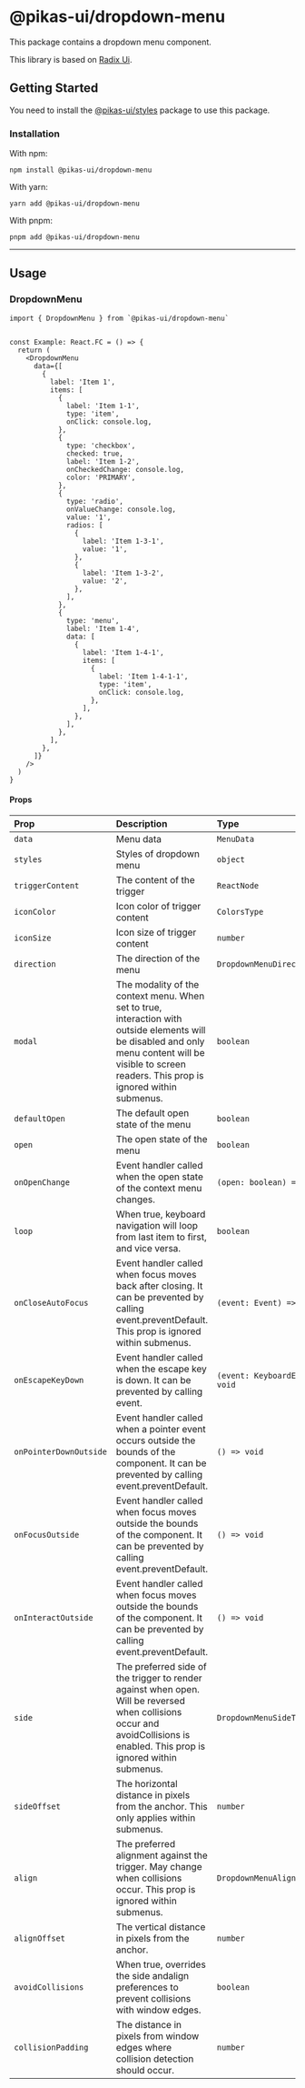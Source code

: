 

<NextSeo title="Dropdown Menu" />

# @pikas-ui/dropdown-menu

This package contains a dropdown menu component.

This library is based on [Radix Ui](https://www.radix-ui.com/).

## Getting Started

You need to install the <a href={stylesLink}>@pikas-ui/styles</a> package to use this package.

### Installation

With npm:

```
npm install @pikas-ui/dropdown-menu
```

With yarn:

```
yarn add @pikas-ui/dropdown-menu
```

With pnpm:

```
pnpm add @pikas-ui/dropdown-menu
```

---

## Usage

### DropdownMenu

<DropdownMenuExample />

```tsx
import { DropdownMenu } from `@pikas-ui/dropdown-menu`


const Example: React.FC = () => {
  return (
    <DropdownMenu
      data={[
        {
          label: 'Item 1',
          items: [
            {
              label: 'Item 1-1',
              type: 'item',
              onClick: console.log,
            },
            {
              type: 'checkbox',
              checked: true,
              label: 'Item 1-2',
              onCheckedChange: console.log,
              color: 'PRIMARY',
            },
            {
              type: 'radio',
              onValueChange: console.log,
              value: '1',
              radios: [
                {
                  label: 'Item 1-3-1',
                  value: '1',
                },
                {
                  label: 'Item 1-3-2',
                  value: '2',
                },
              ],
            },
            {
              type: 'menu',
              label: 'Item 1-4',
              data: [
                {
                  label: 'Item 1-4-1',
                  items: [
                    {
                      label: 'Item 1-4-1-1',
                      type: 'item',
                      onClick: console.log,
                    },
                  ],
                },
              ],
            },
          ],
        },
      ]}
    />
  )
}
```

#### Props

| Prop                   | Description                                                                                                                                                                                           | Type                             | Default |
| :--------------------- | :---------------------------------------------------------------------------------------------------------------------------------------------------------------------------------------------------- | :------------------------------- | :------ |
| `data`                 | Menu data                                                                                                                                                                                             | `MenuData`                       | -       |
| `styles`               | Styles of dropdown menu                                                                                                                                                                               | `object`                         | -       |
| `triggerContent`       | The content of the trigger                                                                                                                                                                            | `ReactNode`                      | -       |
| `iconColor`            | Icon color of trigger content                                                                                                                                                                         | `ColorsType`                     | -       |
| `iconSize`             | Icon size of trigger content                                                                                                                                                                          | `number`                         | 24      |
| `direction`            | The direction of the menu                                                                                                                                                                             | `DropdownMenuDirectionType`      | -       |
| `modal`                | The modality of the context menu. When set to true, interaction with outside elements will be disabled and only menu content will be visible to screen readers. This prop is ignored within submenus. | `boolean`                        | `false` |
| `defaultOpen`          | The default open state of the menu                                                                                                                                                                    | `boolean`                        | `false` |
| `open`                 | The open state of the menu                                                                                                                                                                            | `boolean`                        | -       |
| `onOpenChange`         | Event handler called when the open state of the context menu changes.                                                                                                                                 | `(open: boolean) => void`        | -       |
| `loop`                 | When true, keyboard navigation will loop from last item to first, and vice versa.                                                                                                                     | `boolean`                        | `false` |
| `onCloseAutoFocus`     | Event handler called when focus moves back after closing. It can be prevented by calling event.preventDefault. This prop is ignored within submenus.                                                  | `(event: Event) => void`         | -       |
| `onEscapeKeyDown`      | Event handler called when the escape key is down. It can be prevented by calling event.                                                                                                               | `(event: KeyboardEvent) => void` | -       |
| `onPointerDownOutside` | Event handler called when a pointer event occurs outside the bounds of the component. It can be prevented by calling event.preventDefault.                                                            | `() => void`                     | -       |
| `onFocusOutside`       | Event handler called when focus moves outside the bounds of the component. It can be prevented by calling event.preventDefault.                                                                       | `() => void`                     | -       |
| `onInteractOutside`    | Event handler called when focus moves outside the bounds of the component. It can be prevented by calling event.preventDefault.                                                                       | `() => void`                     | -       |
| `side`                 | The preferred side of the trigger to render against when open. Will be reversed when collisions occur and avoidCollisions is enabled. This prop is ignored within submenus.                           | `DropdownMenuSideType`           | -       |
| `sideOffset`           | The horizontal distance in pixels from the anchor. This only applies within submenus.                                                                                                                 | `number`                         | -       |
| `align`                | The preferred alignment against the trigger. May change when collisions occur. This prop is ignored within submenus.                                                                                  | `DropdownMenuAlignType`          | -       |
| `alignOffset`          | The vertical distance in pixels from the anchor.                                                                                                                                                      | `number`                         | -       |
| `avoidCollisions`      | When true, overrides the side andalign preferences to prevent collisions with window edges.                                                                                                           | `boolean`                        | `false` |
| `collisionPadding`     | The distance in pixels from window edges where collision detection should occur.                                                                                                                      | `number`                         | -       |
